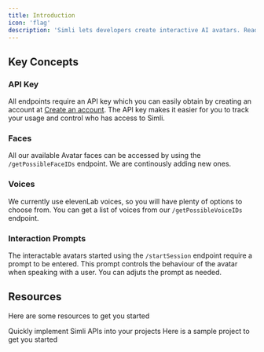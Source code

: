 ```yaml
---
title: Introduction
icon: 'flag'
description: 'Simli lets developers create interactive AI avatars. Ready to make your first one? Your journey begins here.'
---
```


## Key Concepts

### API Key

All endpoints require an API key which you can easily obtain by creating an account at [Create an account](https://simli.com/sign-up-in). 
The API key makes it easier for you to track your usage and control who has access to Simli.

### Faces

All our available Avatar faces can be accessed by using the `/getPossibleFaceIDs` endpoint. 
We are continously adding new ones.

### Voices

We currently use elevenLab voices, so you will have plenty of options to choose from. 
You can get a list of voices from our `/getPossibleVoiceIDs` endpoint. 

### Interaction Prompts

The interactable avatars started using the `/startSession` endpoint require a prompt to be entered. 
This prompt controls the behaviour of the avatar when speaking with a user.
You can adjuts the prompt as needed.

## Resources

Here are some resources to get you started

<CardGroup cols={2}>
  <Card
    title="Quick Start"
    icon="jet-fighter"
    href="/quickstart"
  >
    Quickly implement Simli APIs into your projects
  </Card>
  <Card
    title="Sample Project"
    icon="code"
    href="/sample-project"
  >
    Here is a sample project to get you started
  </Card>
</CardGroup>

